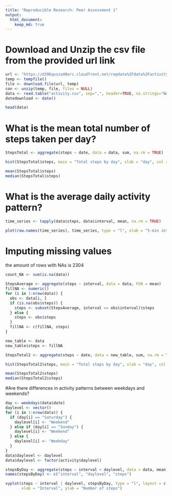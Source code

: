 ```yaml
---
title: "Reproducible Research: Peer Assessment 1"
output: 
  html_document:
    keep_md: true
---
```


# Download and Unzip the csv file from the provided url link
```r
url <- "https://d396qusza40orc.cloudfront.net/repdata%2Fdata%2Factivity.zip"
temp <- tempfile()
file <- download.file(url, temp)
con <- unzip(temp, file, files = NULL) 
data <- read.table("activity.csv", sep=",", header=TRUE, na.strings="NA") 
datedownload <- date()
```
```r
head(data)
```
# What is the mean total number of steps taken per day?
```r
StepsTotal <- aggregate(steps ~ date, data = data, sum, na.rm = TRUE)
```
```r
hist(StepsTotal$steps, main = "Total steps by day", xlab = "day", col = "purple")
```
```r
mean(StepsTotal$steps) 
median(StepsTotal$steps) 
```

# What is the average daily activity pattern?
```r
time_series <- tapply(data$steps, data$interval, mean, na.rm = TRUE)
```
```r
plot(row.names(time_series), time_series, type = "l", xlab = "5-min interval", ylab = "Average across all Days", main = "Average number of steps taken", col = "purple")
```
# Imputing missing values
the amount of rows with NAs is 2304
```r
count_NA <- sum(is.na(data)) 

StepsAverage <- aggregate(steps ~ interval, data = data, FUN = mean)
fillNA <- numeric()
for (i in 1:nrow(data)) {
  obs <- data[i, ]
  if (is.na(obs$steps)) {
    steps <- subset(StepsAverage, interval == obs$interval)$steps
  } else {
    steps <- obs$steps
  }
  fillNA <- c(fillNA, steps)
}

new_table <- data 
new_table$steps <- fillNA
```
```r
StepsTotal2 <- aggregate(steps ~ date, data = new_table, sum, na.rm = TRUE)
```
```r
hist(StepsTotal2$steps, main = "Total steps by day", xlab = "day", col = "purple")
```
```r
mean(StepsTotal2$steps)
median(StepsTotal2$steps)
```
#Are there differences in activity patterns between weekdays and weekends?
```r
day <- weekdays(data$date)
daylevel <- vector()
for (i in 1:nrow(data)) {
  if (day[i] == "Saturday") {
    daylevel[i] <- "Weekend"
  } else if (day[i] == "Sunday") {
    daylevel[i] <- "Weekend"
  } else {
    daylevel[i] <- "Weekday"
  }
}
data$daylevel <- daylevel
data$daylevel <- factor(activity$daylevel)

stepsByDay <- aggregate(steps ~ interval + daylevel, data = data, mean)
names(stepsByDay) <- c("interval", "daylevel", "steps")
```
```r
xyplot(steps ~ interval | daylevel, stepsByDay, type = "l", layout = c(1, 2), 
       xlab = "Interval", ylab = "Number of steps")
```
